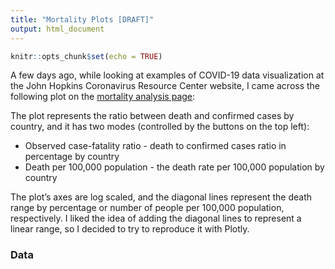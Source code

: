 ```yaml
---
title: "Mortality Plots [DRAFT]"
output: html_document
---
```


```r
knitr::opts_chunk$set(echo = TRUE)
```

A few days ago, while looking at examples of COVID-19 data visualization at the John Hopkins Coronavirus Resource Center website, I came across the following plot on the [mortality analysis page](https://coronavirus.jhu.edu/data/mortality):



The plot represents the ratio between death and confirmed cases by country, and it has two modes (controlled by the buttons on the top left):

* Observed case-fatality ratio - death to confirmed cases ratio in percentage by country 
* Death per 100,000 population - the death rate per 100,000 population by country

The plot's axes are log scaled, and the diagonal lines represent the death range by percentage or number of people per 100,000 population, respectively. I liked the idea of adding the diagonal lines to represent a linear range, so I decided to try to reproduce it with Plotly.

### Data
